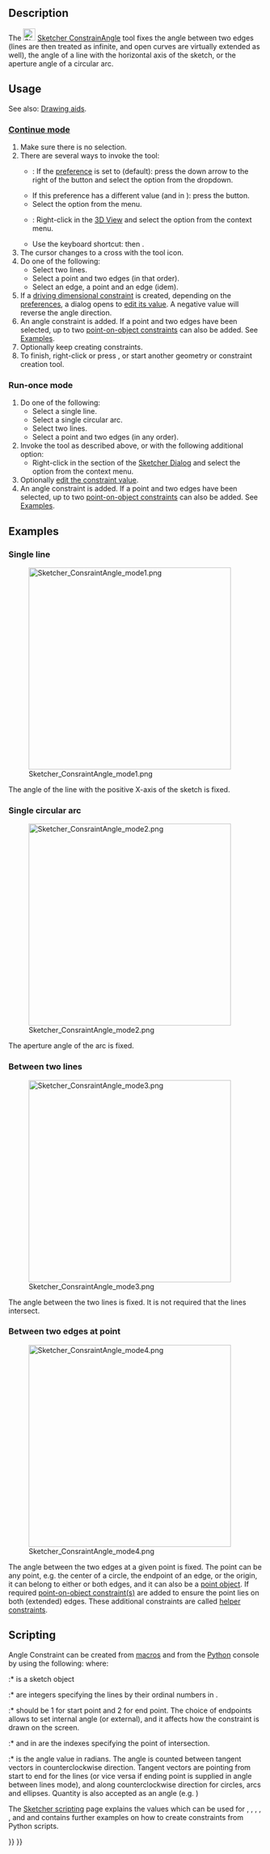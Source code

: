 <languages/>

{{Docnav
|[[Sketcher_ConstrainDiameter|Diameter Dimension]]
|[[Sketcher_ConstrainLock|Lock Position]]
|[[Sketcher_Workbench|Sketcher]]
|IconL=Sketcher_ConstrainDiameter.svg
|IconR=Sketcher_ConstrainLock.svg
|IconC=Workbench_Sketcher.svg
}}

<div class="mw-translate-fuzzy">
{{GuiCommand/sv
|Name=Constraint InternalAngle
|Name/sv=Constraint InternalAngle
|Workbenches=[[Sketcher Workbench/sv|Sketcher]], [[PartDesign Workbench/sv|PartDesign]]
|Shortcut=A|MenuLocation=Sketch → Sketcher constraints → Constrain angle
|SeeAlso=[[Sketcher_ConstrainDistance/sv|Constraint Length]], [[Sketcher_ConstrainPerpendicular/sv|Constraint Perpendicular]]
}}
</div>

==Description==

The [[Image:Sketcher_ConstrainAngle.svg|24px]] [[Sketcher_ConstrainAngle|Sketcher ConstrainAngle]] tool fixes the angle between two edges (lines are then treated as infinite, and open curves are virtually extended as well), the angle of a line with the horizontal axis of the sketch, or the aperture angle of a circular arc.

==Usage==

See also: [[Sketcher_Workbench#Drawing_aids|Drawing aids]].

===[[Sketcher_Workbench#Continue_modes|Continue mode]]===

# Make sure there is no selection.
# There are several ways to invoke the tool:
#* {{Version|1.0}}: If the {{MenuCommand|Dimensioning constraints}} [[Sketcher_Preferences#General|preference]] is set to {{Value|Single tool}} (default): press the down arrow to the right of the {{Button|[[Image:Sketcher_Dimension.svg||x16px]][[Image:Toolbar_flyout_arrow.svg|x16px]]}} button and select the {{MenuCommand|[[Image:Sketcher_ConstrainAngle.svg|16px]] Angle Dimension}} option from the dropdown.
#* If this preference has a different value (and in {{VersionMinus|0.21}}): press the {{Button|[[Image:Sketcher_ConstrainAngle.svg|16px]] [[Sketcher_ConstrainAngle|Angle Dimension]]}} button.
#* Select the {{MenuCommand|Sketch → Constraints → [[Image:Sketcher_ConstrainAngle.svg|16px]] Angle Dimension}} option from the menu.
#* {{Version|1.0}}: Right-click in the [[3D_View|3D View]] and select the {{MenuCommand|Dimension → [[Image:Sketcher_ConstrainAngle.svg|16px]] Angle Dimension}} option from the context menu.
#* Use the keyboard shortcut: {{KEY|K}} then {{KEY|A}}.
# The cursor changes to a cross with the tool icon.
# Do one of the following:
#* Select two lines.
#* Select a point and two edges (in that order).
#* Select an edge, a point and an edge (idem).
# If a [[Sketcher_ToggleDrivingConstraint|driving dimensional constraint]] is created, depending on the [[Sketcher_Preferences#Display|preferences]], a dialog opens to [[Sketcher_Workbench#Edit_constraints|edit its value]]. A negative value will reverse the angle direction.
# An angle constraint is added. If a point and two edges have been selected, up to two [[Sketcher_ConstrainPointOnObject|point-on-object constraints]] can also be added. See [[#Between_two_edges_at_point|Examples]].
# Optionally keep creating constraints.
# To finish, right-click or press {{KEY|Esc}}, or start another geometry or constraint creation tool.

===Run-once mode===

# Do one of the following:
#* Select a single line.
#* Select a single circular arc.
#* Select two lines.
#* Select a point and two edges (in any order).
# Invoke the tool as described above, or with the following additional option:
#* Right-click in the {{MenuCommand|Elements}} section of the [[Sketcher_Dialog|Sketcher Dialog]] and select the {{MenuCommand|[[Image:Sketcher_ConstrainAngle.svg|16px]] Angle Dimension}} option from the context menu.
# Optionally [[Sketcher_Workbench#Edit_constraints|edit the constraint value]].
# An angle constraint is added. If a point and two edges have been selected, up to two [[Sketcher_ConstrainPointOnObject|point-on-object constraints]] can also be added. See [[#Between_two_edges_at_point|Examples]].

==Examples==

===Single line===

[[Image:Sketcher_ConsraintAngle_mode1.png|400px]]

The angle of the line with the positive X-axis of the sketch is fixed.

===Single circular arc===

[[Image:Sketcher_ConsraintAngle_mode2.png|400px]]

The aperture angle of the arc is fixed.

===Between two lines===

[[Image:Sketcher_ConsraintAngle_mode3.png|400px]]

The angle between the two lines is fixed. It is not required that the lines intersect. 

===Between two edges at point===

[[Image:Sketcher_ConsraintAngle_mode4.png|400px]]

The angle between the two edges at a given point is fixed. The point can be any point, e.g. the center of a circle, the endpoint of an edge, or the origin, it can belong to either or both edges, and it can also be a [[Sketcher_CreatePoint|point object]]. If required [[Sketcher_ConstrainPointOnObject|point-on-object constraint(s)]] are added to ensure the point lies on both (extended) edges. These additional constraints are called [[Sketcher_helper_constraint|helper constraints]].

==Scripting==

Angle Constraint can be created from [[Macros|macros]] and from the [[Python|Python]] console by using the following:
{{Code|code=
# line slope angle
Sketch.addConstraint(Sketcher.Constraint('Angle',iline,angle))

# angular span of arc
Sketch.addConstraint(Sketcher.Constraint('Angle',iarc,angle))

# angle between lines
Sketch.addConstraint(Sketcher.Constraint('Angle',iline1,pointpos1,iline2,pointpos2,angle))

# angle-via-point (no helper constraints are added automatically when from python)
Sketch.addConstraint(Sketcher.Constraint('AngleViaPoint',icurve1,icurve2,geoidpoint,pointpos,angle))
}}
where:
:* {{incode|Sketch}} is a sketch object
:* {{incode|iline, iline1, iline2}} are integers specifying the lines by their ordinal numbers in {{incode|Sketch}}.
:* {{incode|pointpos1, pointpos2}} should be 1 for start point and 2 for end point. The choice of endpoints allows to set internal angle (or external), and it affects how the constraint is drawn on the screen.
:* {{incode|geoidpoint}} and {{incode|pointpos}} in {{incode|AngleViaPoint}} are the indexes specifying the point of intersection.
:* {{incode|angle}} is the angle value in radians. The angle is counted between tangent vectors in counterclockwise direction. Tangent vectors are pointing from start to end for the lines (or vice versa if ending point is supplied in angle between lines mode), and along counterclockwise direction for circles, arcs and ellipses. Quantity is also accepted as an angle (e.g. {{incode|App.Units.Quantity('45 deg')}})

The [[Sketcher_scripting|Sketcher scripting]] page explains the values which can be used for {{incode|iline}}, {{incode|iline1}}, {{incode|iline2}}, {{incode|pointpos1}}, {{incode|pointpos2}}, {{incode|geoidpoint}} and {{incode|pointpos}} and contains further examples on how to create constraints from Python scripts.


{{Docnav
|[[Sketcher_ConstrainDiameter|Diameter Dimension]]
|[[Sketcher_ConstrainLock|Lock Position]]
|[[Sketcher_Workbench|Sketcher]]
|IconL=Sketcher_ConstrainDiameter.svg
|IconR=Sketcher_ConstrainLock.svg
|IconC=Workbench_Sketcher.svg
}}

{{Sketcher_Tools_navi{{#translation:}}}}
{{Userdocnavi{{#translation:}}}}
